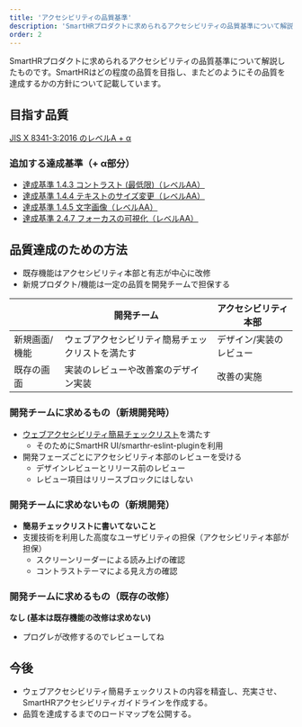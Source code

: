 ```yaml
---
title: 'アクセシビリティの品質基準'
description: 'SmartHRプロダクトに求められるアクセシビリティの品質基準について解説したものです。SmartHRはどの程度の品質を目指し、またどのようにその品質を達成するかの方針について記載しています。'
order: 2
---
```


SmartHRプロダクトに求められるアクセシビリティの品質基準について解説したものです。SmartHRはどの程度の品質を目指し、またどのようにその品質を達成するかの方針について記載しています。

## 目指す品質
[JIS X 8341-3:2016 のレベルA + α](https://waic.jp/translations/WCAG21/)

### 追加する達成基準（+ α部分）

- [達成基準 1.4.3 コントラスト (最低限)（レベルAA）](https://waic.jp/translations/WCAG21/#non-text-content:~:text=%E9%81%94%E6%88%90%E5%9F%BA%E6%BA%96%201.4.3%20%E3%82%B3%E3%83%B3%E3%83%88%E3%83%A9%E3%82%B9%E3%83%88%20(%E6%9C%80%E4%BD%8E%E9%99%90))
- [達成基準 1.4.4 テキストのサイズ変更（レベルAA）](https://waic.jp/translations/WCAG21/#non-text-content:~:text=%E9%81%94%E6%88%90%E5%9F%BA%E6%BA%96%201.4.4%20%E3%83%86%E3%82%AD%E3%82%B9%E3%83%88%E3%81%AE%E3%82%B5%E3%82%A4%E3%82%BA%E5%A4%89%E6%9B%B4)
- [達成基準 1.4.5 文字画像（レベルAA）](https://waic.jp/translations/WCAG21/#non-text-content:~:text=%E3%82%B5%E3%82%A4%E3%82%BA%E5%A4%89%E6%9B%B4%E3%81%A7%E3%81%8D%E3%82%8B%E3%80%82-,%E9%81%94%E6%88%90%E5%9F%BA%E6%BA%96%201.4.5%20%E6%96%87%E5%AD%97%E7%94%BB%E5%83%8F,-%C2%A7)
- [達成基準 2.4.7 フォーカスの可視化（レベルAA）](https://waic.jp/translations/WCAG21/#non-text-content:~:text=%E9%81%94%E6%88%90%E5%9F%BA%E6%BA%96%202.4.7%20%E3%83%95%E3%82%A9%E3%83%BC%E3%82%AB%E3%82%B9%E3%81%AE%E5%8F%AF%E8%A6%96%E5%8C%96)

## 品質達成のための方法
- 既存機能はアクセシビリティ本部と有志が中心に改修
- 新規プロダクト/機能は一定の品質を開発チームで担保する

| |  開発チーム  | アクセシビリティ本部 |
| --- | --- | --- |
| 新規画面/機能 | ウェブアクセシビリティ簡易チェックリストを満たす | デザイン/実装のレビュー |
| 既存の画面 | 実装のレビューや改善案のデザイン実装  | 改善の実施 |

### 開発チームに求めるもの（新規開発時）
- [ウェブアクセシビリティ簡易チェックリスト](https://smarthr.design/accessibility/check-list/)を満たす
  - そのためにSmartHR UI/smarthr-eslint-pluginを利用
- 開発フェーズごとにアクセシビリティ本部のレビューを受ける
  - デザインレビューとリリース前のレビュー
  - レビュー項目はリリースブロックにはしない

### 開発チームに求めないもの（新規開発）
- **簡易チェックリストに書いてないこと**
- 支援技術を利用した高度なユーザビリティの担保（アクセシビリティ本部が担保）
  - スクリーンリーダーによる読み上げの確認
  - コントラストテーマによる見え方の確認

### 開発チームに求めるもの（既存の改修）
**なし (基本は既存機能の改修は求めない)**
- プログレが改修するのでレビューしてね

## 今後

- ウェブアクセシビリティ簡易チェックリストの内容を精査し、充実させ、SmartHRアクセシビリティガイドラインを作成する。
- 品質を達成するまでのロードマップを公開する。
